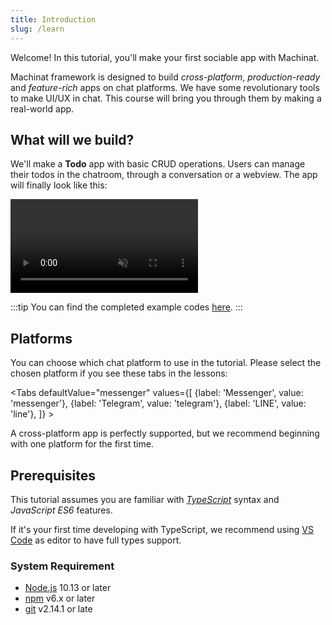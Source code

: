 ```yaml
---
title: Introduction
slug: /learn
---
```


Welcome! In this tutorial, you'll make your first sociable app with Machinat.

Machinat framework is designed to build _cross-platform_, _production-ready_ and _feature-rich_ apps on chat platforms.
We have some revolutionary tools to make UI/UX in chat.
This course will bring you through them by making a real-world app.

## What will we build?

We'll make a **Todo** app with basic CRUD operations. Users can manage their todos in the chatroom, through a conversation or a webview. The app will finally look like this:

<video width={420} autoplay="autoplay" loop inline muted>
  <source src={require("./assets/tutorial-example.webm").default} type="video/webm" />
</video>

:::tip
You can find the completed example codes [here](https://github.com/machinat/todo-example/).
:::

## Platforms

You can choose which chat platform to use in the tutorial. Please select the
chosen platform if you see these tabs in the lessons:


<Tabs
  defaultValue="messenger"
  values={[
    {label: 'Messenger', value: 'messenger'},
    {label: 'Telegram', value: 'telegram'},
    {label: 'LINE', value: 'line'},
  ]} >
  <TabItem value="messenger" />
  <TabItem value="telegram" />
  <TabItem value="line" />
</Tabs>

A cross-platform app is perfectly supported, but we recommend beginning with one platform for the first time.

## Prerequisites

This tutorial assumes you are familiar with [_TypeScript_](https://www.typescriptlang.org/docs/handbook/intro.html)
syntax and _JavaScript ES6_ features.

If it's your first time developing with TypeScript, we recommend using
[VS Code](https://code.visualstudio.com/) as editor to have full types support.

### System Requirement

- [Node.js](https://nodejs.org/) 10.13 or later
- [npm](https://docs.npmjs.com/cli/v7/configuring-npm/install) v6.x or later
- [git](https://git-scm.com/) v2.14.1 or late
